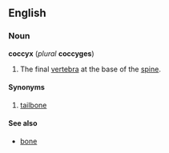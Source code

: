 {{wikipedia}}
==English==
===Noun===
'''coccyx''' (''plural'' '''coccyges''')

#The final [[vertebra]] at the base of the [[spine]].

====Synonyms====
#[[tailbone]]

====See also====
*[[bone]]